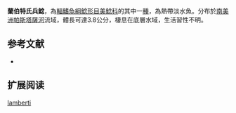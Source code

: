 {{Speciesbox
| name = 蘭伯特氏兵鯰
| image =  
| image_width = 250px
| image_caption = 
| status = NE
| status_system = IUCN3.1
| genus = Corydoras
| species = lamberti
| authority = Nijssen & Isbrücker, 1986
| synonyms = 
}}

'''蘭伯特氏兵鯰'''，為[[輻鰭魚綱|輻鰭魚綱]][[鯰形目|鯰形目]][[美鯰科|美鯰科]]的其中一[[種|種]]，為熱帶淡水魚。分布於[[南美洲|南美洲]][[帕斯塔薩河|帕斯塔薩河]]流域，體長可達3.8公分，棲息在底層水域，生活習性不明。

==参考文献==
*{{FishBase_species|genus=Corydoras|species=lamberti|year=2014|month=11}}

== 扩展阅读 ==
{{refbegin}}
{{wikispecies-inline|Corydoras lamberti|蘭伯特氏兵鯰}}
{{refend}}
{{Taxonbar|from=Q5657977}}

[[Category:兵鯰屬|lamberti]]